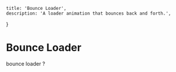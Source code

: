     title: 'Bounce Loader',
    description: 'A loader animation that bounces back and forth.',
}


# Bounce Loader 
bounce loader ?

